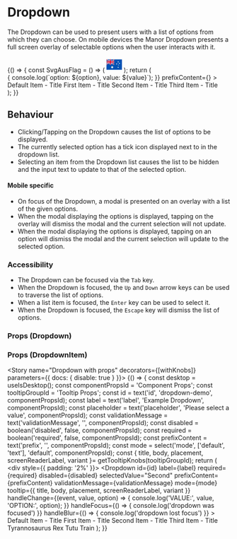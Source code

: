 
<Meta title="Components/Dropdown/Dropdown" component={Dropdown} />

# Dropdown

The Dropdown can be used to present users with a list of options from which they can choose. On mobile devices the
Manor Dropdown presents a full screen overlay of selectable options when the user interacts with it.

<Preview>
    <Story name="Dropdown">
      {() => {
        const SvgAusFlag = () => (
          <svg xmlns="http://www.w3.org/2000/svg" width="35" viewBox="0 0 512 512">
            <path fill="#0052b4" d="M0 85.333h512V426.67H0z" />
            <g fill="#f0f0f0">
              <path d="M223.397 255.996c.273-.304.543-.609.813-.916-.27.308-.546.61-.82.916h.007zM189.217 297.923l10.958 22.913 24.747-5.718-11.083 22.853 19.9 15.781-24.776 5.585.069 25.398-19.815-15.89-19.814 15.89.069-25.398-24.776-5.585 19.9-15.781-11.083-22.853 24.746 5.718zM387.076 326.387l5.227 10.929 11.803-2.728-5.286 10.9 9.492 7.528-11.818 2.663.032 12.114-9.45-7.578-9.45 7.578.032-12.114-11.817-2.663 9.491-7.528-5.285-10.9 11.803 2.728zM338.453 210.448l5.227 10.93 11.803-2.729-5.286 10.901 9.491 7.528-11.817 2.663.032 12.115-9.45-7.58-9.451 7.58.033-12.115-11.818-2.663 9.491-7.528-5.284-10.901 11.802 2.729zM387.076 144.198l5.227 10.93 11.803-2.73-5.286 10.902 9.491 7.527-11.817 2.664.032 12.114-9.45-7.58-9.45 7.58.032-12.114-11.817-2.664 9.491-7.527-5.285-10.902 11.803 2.73zM429.547 193.886l5.227 10.929 11.802-2.728-5.284 10.9 9.491 7.527-11.818 2.664.033 12.114-9.451-7.578-9.45 7.578.032-12.114-11.817-2.664 9.491-7.527-5.286-10.9 11.803 2.728zM399.179 251.856l4.11 12.652h13.304l-10.763 7.82 4.112 12.652-10.763-7.819-10.765 7.819 4.112-12.652-10.763-7.82h13.304z" />
              <path d="M256 85.333v30.553l-45.167 25.099H256v59.359h-59.103L256 233.179v22.817h-26.68l-73.494-40.826v40.826h-55.652v-48.573l-87.43 48.573H0v-30.553l45.167-25.099H0v-59.359h59.103L0 108.139V85.333h26.68l73.494 40.827V85.333h55.652v48.573l87.43-48.573z" />
            </g>
            <path fill="#d80027" d="M144 85.33h-32v69.332H0v32h112v69.334h32v-69.334h112v-32H144z" />
            <path fill="#0052b4" d="M155.826 200.344L256 255.996v-15.737l-71.847-39.915z" />
            <path fill="#f0f0f0" d="M155.826 200.344L256 255.996v-15.737l-71.847-39.915z" />
            <g fill="#d80027"><path d="M155.826 200.344L256 255.996v-15.737l-71.847-39.915zM71.846 200.344L0 240.259v15.737l100.174-55.652z" /></g>
            <path fill="#0052b4" d="M100.174 140.982L0 85.33v15.737l71.847 39.915z" />
            <path fill="#f0f0f0" d="M100.174 140.982L0 85.33v15.737l71.847 39.915z" />
            <g fill="#d80027"><path d="M100.174 140.982L0 85.33v15.737l71.847 39.915zM184.154 140.982L256 101.067V85.33l-100.174 55.652z" /></g>
          </svg>
        );
        return (
          <div style={{ padding: '2%' }}>
            <FluidContainer>
              <Row>
                <Column>
                  <div style={{ marginBottom: '40px', width: '100%' }}>
                    <Dropdown
                      id="input-one"
                      label="Dropdown Label"
                      tooltip={{ title: 'A dropdown tooltip!' }}
                      handleChange={(event, value, option) => { console.log(`option: ${option}, value: ${value}`); }}
                      prefixContent={<SvgAusFlag />}
                    >
                      <DropdownItem value="Default">Default Item - Title</DropdownItem>
                      <DropdownItem value="First">First Item - Title</DropdownItem>
                      <DropdownItem value="Second">Second Item - Title</DropdownItem>
                      <DropdownItem value="Third">Third Item - Title</DropdownItem>
                    </Dropdown>
                  </div>
                </Column>
              </Row>
            </FluidContainer>
          </div>
        );
      }}
    </Story>
</Preview>

## Behaviour
* Clicking/Tapping on the Dropdown causes the list of options to be displayed.
* The currently selected option has a tick icon displayed next to in the dropdown list.
* Selecting an item from the Dropdown list causes the list to be hidden and the input text to update to that of the
selected option.

#### Mobile specific
* On focus of the Dropdown, a modal is presented on an overlay with a list of the given options.
* When the modal displaying the options is displayed, tapping on the overlay will dismiss the modal and the current
selection will not update.
* When the modal displaying the options is displayed, tapping on an option will dismiss the modal and the current
selection will update to the selected option.

### Accessibility
* The Dropdown can be focused via the `Tab` key.
* When the Dropdown is focused, the `Up` and `Down` arrow keys can be used to traverse the list of options.
* When a list item is focused, the `Enter` key can be used to select it.
* When the Dropdown is focused, the `Escape` key will dismiss the list of options.

### Props (Dropdown)
<Props of={Dropdown} />

### Props (DropdownItem)
<Props of={DropdownItem} />

<Story name="Dropdown with props" decorators={[withKnobs]} parameters={{ docs: { disable: true } }}>
  {() => {
    const desktop = useIsDesktop();
    const componentPropsId = 'Component Props';
    const tooltipGroupId = 'Tooltip Props';
    const id = text('id', 'dropdown-demo', componentPropsId);
    const label = text('label', 'Example Dropdown', componentPropsId);
    const placeholder = text('placeholder', 'Please select a value', componentPropsId);
    const validationMessage = text('validationMessage', '', componentPropsId);
    const disabled = boolean('disabled', false, componentPropsId);
    const required = boolean('required', false, componentPropsId);
    const prefixContent = text('prefix', '', componentPropsId);
    const mode = select('mode', ['default', 'text'], 'default', componentPropsId);
    const { title, body, placement, screenReaderLabel, variant }= getTooltipKnobs(tooltipGroupId);
    return (
      <div style={{ padding: '2%' }}>
        <FluidContainer>
          <Row>
            <Column>
              <Dropdown
                id={id}
                label={label}
                required={required}
                disabled={disabled}
                selectedValue="Second"
                prefixContent={prefixContent}
                validationMessage={validationMessage}
                mode={mode}
                tooltip={{
                  title,
                  body,
                  placement,
                  screenReaderLabel,
                  variant
                }}
                handleChange={(event, value, option) => { console.log('VALUE:', value, 'OPTION:', option); }}
                handleFocus={() => { console.log('dropdown was focused') }}
                handleBlur={() => { console.log('dropdown lost focus') }}
              >
                <DropdownItem value="Default">Default Item - Title</DropdownItem>
                <DropdownItem value="First">First Item - Title</DropdownItem>
                <DropdownItem value="Second">Second Item - Title</DropdownItem>
                <DropdownItem value="Third">Third Item - Title</DropdownItem>
                <DropdownItem value="TRex">Tyrannosaurus Rex</DropdownItem>
                <DropdownItem value="Tutu">Tutu Train</DropdownItem>
              </Dropdown>
            </Column>
          </Row>
        </FluidContainer>
      </div>
    );
  }}
</Story>
